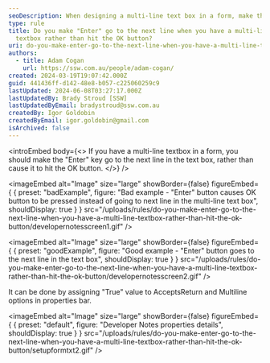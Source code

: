 ```yaml
---
seoDescription: When designing a multi-line text box in a form, make the "Enter" key go to the next line instead of pressing the OK button.
type: rule
title: Do you make "Enter" go to the next line when you have a multi-line
  textbox rather than hit the OK button?
uri: do-you-make-enter-go-to-the-next-line-when-you-have-a-multi-line-textbox-rather-than-hit-the-ok-button
authors:
  - title: Adam Cogan
    url: https://ssw.com.au/people/adam-cogan/
created: 2024-03-19T19:07:42.000Z
guid: 441436ff-d142-48e8-b057-c225060259c9
lastUpdated: 2024-06-08T03:27:17.000Z
lastUpdatedBy: Brady Stroud [SSW]
lastUpdatedByEmail: bradystroud@ssw.com.au
createdBy: Igor Goldobin
createdByEmail: igor.goldobin@gmail.com
isArchived: false
---
```


<introEmbed
  body={<>
If you have a multi-line textbox in a form, you should make the "Enter" key go to the next line in the text box, rather than cause it to hit the OK button.
  </>}
/>

<imageEmbed
  alt="Image"
  size="large"
  showBorder={false}
  figureEmbed={ {
    preset: "badExample",
    figure: "Bad example - \"Enter\" button causes OK button to be pressed instead of going to next line in the multi-line text box",
    shouldDisplay: true
  } }
  src="/uploads/rules/do-you-make-enter-go-to-the-next-line-when-you-have-a-multi-line-textbox-rather-than-hit-the-ok-button/developernotesscreen1.gif"
/>


<imageEmbed
  alt="Image"
  size="large"
  showBorder={false}
  figureEmbed={ {
    preset: "goodExample",
    figure: "Good example - \"Enter\" button goes to the next line in the text box",
    shouldDisplay: true
  } }
  src="/uploads/rules/do-you-make-enter-go-to-the-next-line-when-you-have-a-multi-line-textbox-rather-than-hit-the-ok-button/developernotesscreen2.gif"
/>


It can be done by assigning "True" value to AcceptsReturn and Multiline options in properties bar.


<imageEmbed
  alt="Image"
  size="large"
  showBorder={false}
  figureEmbed={ {
    preset: "default",
    figure: "Developer Notes properties details",
    shouldDisplay: true
  } }
  src="/uploads/rules/do-you-make-enter-go-to-the-next-line-when-you-have-a-multi-line-textbox-rather-than-hit-the-ok-button/setupformtxt2.gif"
/>
